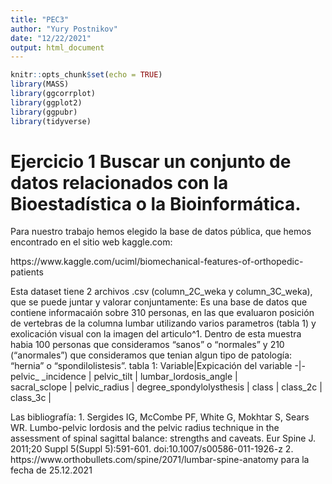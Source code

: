 ```yaml
---
title: "PEC3"
author: "Yury Postnikov"
date: "12/22/2021"
output: html_document
---
```


```r
knitr::opts_chunk$set(echo = TRUE)
library(MASS)
library(ggcorrplot)
library(ggplot2)
library(ggpubr)
library(tidyverse)
```

# Ejercicio 1 Buscar un conjunto de datos relacionados con la Bioestadística o la Bioinformática.

Para nuestro trabajo hemos elegido la base de datos pública, que hemos encontrado en el sitio web kaggle.com:

https://www.kaggle.com/uciml/biomechanical-features-of-orthopedic-patients

Esta dataset tiene 2 archivos .csv (column_2C_weka y column_3C_weka), que se puede juntar y valorar conjuntamente:
Es una base de datos que contiene informacaión sobre 310 personas, en las que evaluaron posición de vertebras de la columna lumbar utilizando varios parametros (tabla 1) y exolicación visual con la imagen del articulo^1. Dentro de esta muestra habia 100 personas que consideramos "sanos" o "normales" y 210 ("anormales") que consideramos que tenian algun tipo de patología: "hernia" o "spondilolistesis". 
tabla 1:
Variable|Expicación del variable
-|-
pelvic_ _incidence | 
pelvic_tilt | 
lumbar_lordosis_angle |  
sacral_sclope | 
pelvic_radius | 
degree_spondylolysthesis | 
class | 
class_2c | 
class_3c | 

Las bibliografía:
  1. Sergides IG, McCombe PF, White G, Mokhtar S, Sears WR. Lumbo-pelvic lordosis and the pelvic radius technique in the assessment of spinal sagittal balance: strengths and caveats. Eur Spine J. 2011;20 Suppl 5(Suppl 5):591-601. doi:10.1007/s00586-011-1926-z
  2. https://www.orthobullets.com/spine/2071/lumbar-spine-anatomy  para la fecha de 25.12.2021

```r

```


```r

```


```r

```


```r

```


```r

```


```r

```


```r

```

